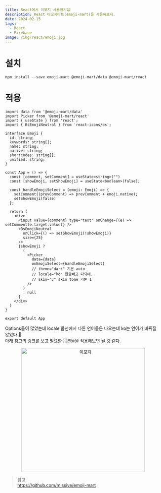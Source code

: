 ```yaml
---
title: React에서 이모지 사용하기😀
description: React 이모지마트(emoji-mart)를 사용해보자.
date: 2024-02-15
tags:
  - React
  - Firebase
image: /img/react/emoji.jpg
---
```


# 설치
```
npm install --save emoji-mart @emoji-mart/data @emoji-mart/react
```
# 적용
```tsx
import data from '@emoji-mart/data'
import Picker from '@emoji-mart/react'
import { useState } from 'react';
import { BsEmojiNeutral } from 'react-icons/bs';

interface Emoji {
  id: string;
  keywords: string[];
  name: string;
  native: string;
  shortcodes: string[];
  unified: string;
}

const App = () => {
  const [comment, setComment] = useState<string>("")
  const [showEmoji, setShowEmoji] = useState<boolean>(false);

  const handleEmojiSelect = (emoji: Emoji) => {
    setComment((prevComment) => prevComment + emoji.native);
    setShowEmoji(false)
  };

  return (
    <div>
      <input value={comment} type="text" onChange={(e) => setComment(e.target.value)} />
      <BsEmojiNeutral
        onClick={() => setShowEmoji(!showEmoji)}
        size={25}
      />
      {showEmoji ?
        (
          <Picker
            data={data}
            onEmojiSelect={handleEmojiSelect}
            // theme="dark" 기본 auto
            // locale="ko" 한글빼고 다되네..
            // skin="3" skin tone 기본 1
          />
        )
        : null
      }
    </div>
  )
}

export default App

```

Options들이 많았는데 locale 옵션에서 다른 언어들은 나오는데 ko는 언어가 바뀌질 않았다.🙁  
아래 참고의 링크를 보고 필요한 옵션들을 적용해보면 될 것 같다.

<p align="center">
  <img src="/img/react/emoji.jpg" width="400" alt="이모지"/>
</p>

> 참고  
https://github.com/missive/emoji-mart